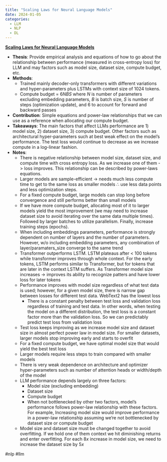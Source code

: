 ```yaml
---
title: "Scaling Laws for Neural Language Models"
date: 2024-01-05
categories:
  - LLM
  - NLP
  - DL
---
```

**[Scaling Laws for Neural Language Models](http://arxiv.org/abs/2001.08361)**

- **Thesis**: Provide empirical analysis and equations of how to go about the relationship between performance (measured in cross-entropy loss) for LLM and may factors such as model size, dataset size, compute budget, etc.
- **Methods**: 
	- Trained mainly decoder-only transformers with different variations and hyper-parameters plus LSTMs with context size of 1024 tokens.
	- Compute budget = $6NBS$ where $N$ is number of parameters excluding embedding parameters, $B$ is batch size, $S$ is number of steps (optimization update), and $6$ to account for forward and backward passes
- **Contribution**: Simple equations and power-law relationships that we can use as a reference when allocating our compute budget.
- **Takeaways**: The main factors that affect LLMs performance are 1) model size, 2) dataset size, 3) compute budget. Other factors such as architectural hyper-parameters such at best weak effect on the model's performance. The test loss would continue to decrease as we increase compute in a log-linear fashion.
- **Notes**:
	- There is negative relationship between model size, dataset size, and compute time with cross entropy loss. As we increase one of them -> loss improves. This relationship can be described by power-laws equations.
	- Larger models are sample-efficient -> needs much less compute time to get to the same loss as smaller models $\therefore$ use less data points and less optimization steps. 
	- For a fixed compute budget, large models can stop long before convergence and still performs better than small models
	- If we have more compute budget, allocating most of it to larger models yield the most improvement (we may need to increase dataset size to avoid iterating over the same data multiple times). Followed by larger batches to utilize parallelism. Finally, increase training steps (epochs).
	- When including embeddings parameters, performance is strongly dependent on number of layers and the number of parameters. However, w/o including embedding parameters, any combination of layer/paramaters_size converge to the same trend
	- Transformer outperforms LSTM. LSTM plateaus after < 100 tokens while transformer improves through whole context. For the early tokens, LSTM performs similar to Transformer, but for tokens that are later in the context LSTM suffers. As Transformer model size increases -> improves its ability to recognize patters and have lower loss for later tokens
	- Performance improves with model size regardless of what test data is used; however, for a given model size, there is narrow gap between losses for different test data. WebText2 has the lowest loss
		- There is a constant penalty between test loss and validation loss regardless of training and test data. In other words, when testing the model on a different distribution, the test loss is a constant factor more than the validation loss. So we can predictably predict test loss from validation loss
	- Test loss keeps improving as we increase model size and dataset size in almost perfect power law in model size. For smaller datasets, larger models stop improving early and starts to overfit
	- For a fixed compute budget, we have optimal model size that would yield the best test loss
	- Larger models require less steps to train compared with smaller models
	- There is very weak dependence on architecture and optimizer hyper-parameters such as number of attention heads or width/depth of the model
	- LLM performance depends largely on three factors:
		- Model size (excluding embedding)
		- Dataset size
		- Compute budget
		- When not bottlenecked by other two factors, model's performance follows power-law relationship with these factors. For example, Increasing model size would improve performance in a power-law relationship assuming we're not bottlenecked by dataset size or compute budget
	- Model size and dataset size must be changed together to avoid overfitting. If we hold one of them context we hit diminishing returns and enter overfitting. For each $8x$ increase in model size, we need to increase the dataset size by $5x$

#nlp #llm
